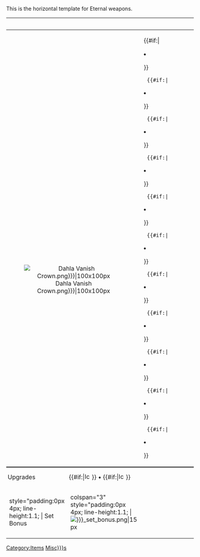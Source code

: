 <noinclude>
This is the horizontal template for Eternal weapons.
{{Item_Eternal_Weapon_Hori
| eternal = dahla
| name = Dahla's Throwing Knives
| type = weapon
| image = Dahla Throwing Knives.png
| attack = Pirouette Throw
| attack_desc =
| attack_tags = <div>{{Item_tag|tag1=Continuous-Shot}}</div>
| attack_stat1 = Ranged Damage: '''14'''
| attack_stat2 = Ammo: '''6'''
| attack_stat3 = Max Distance: '''12'''m
| attack_stat4 = 
| attack_stat5 = 
| attack_stat6 = 
| attack_stat7 = 
| attack_stat8 =
| attack_stat9 =
| ability = Blade Barrier
| ability_desc = Surround yourself with knives. Each blade damages on impact.
| ability_tags = <div>{{Item_tag|tag1=aura}}</div>
| ability_stat1 = Ranged Damage: '''5'''
| ability_stat2 = Cooldown: '''15'''s
| ability_stat3 = Duration: '''8'''s
| ability_stat4 = Ammo: '''12'''
| ability_stat5 = 
| ability_stat6 = 
| ability_stat7 = 
| ability_stat8 =
| ability_stat9 =
| level2 = Cooldown reduced to 12 seconds
| level3 = Pirouette flings 2 knives every rotation
| set_bonus = '''Deep Pockets:''' Max stack of consumables increased
}}
</noinclude>

<includeonly>
{| class="wikitable" style="width:100%; text-align:left; background:#1c1c1c;"
|-
! colspan="2" style="text-align:center; font-size:130%; width:20%;" | {{{name|Unnamed Item}}}
! style="text-align:center; width:40%;" | '''{{{attack}}}'''
! style="text-align:center; width:40%;" | '''{{{ability}}}'''
|-
| colspan="2" style="text-align:center; font-style:italic; color:#aaa; font-size:90%;" | {{{type|Misc}}}
| rowspan="2" valign="top" |
<ul style="list-style:none; padding-left:0; margin:0;">
  {{#if:{{{attack_tags|}}}|<li>{{{attack_tags}}}</li>}}
  {{#if:{{{attack_stat1|}}}|<li><span style="color:#b59725;">{{{attack_stat1}}}</span></li>}}
  {{#if:{{{attack_stat2|}}}|<li><span style="color:#b59725;">{{{attack_stat2}}}</span></li>}}
  {{#if:{{{attack_stat3|}}}|<li><span style="color:#b59725;">{{{attack_stat3}}}</span></li>}}
  {{#if:{{{attack_stat4|}}}|<li><span style="color:#b59725;">{{{attack_stat4}}}</span></li>}}
  {{#if:{{{attack_stat5|}}}|<li><span style="color:#b59725;">{{{attack_stat5}}}</span></li>}}
  {{#if:{{{attack_stat6|}}}|<li><span style="color:#b59725;">{{{attack_stat6}}}</span></li>}}
  {{#if:{{{attack_stat7|}}}|<li><span style="color:#b59725;">{{{attack_stat7}}}</span></li>}}
  {{#if:{{{attack_stat8|}}}|<li><span style="color:#b59725;">{{{attack_stat8}}}</span></li>}}
  {{#if:{{{attack_stat9|}}}|<li><span style="color:#b59725;">{{{attack_stat9}}}</span></li>}}
  {{#if:{{{attack_desc|}}}|<li><i>{{{attack_desc}}}</i></li>}}
</ul>
| rowspan="2" valign="top" |
<ul style="list-style:none; padding-left:0; margin:0;">
  {{#if:{{{ability_tags|}}}|<li>{{{ability_tags}}}</li>}}
  {{#if:{{{ability_stat1|}}}|<li><span style="color:#b59725;">{{{ability_stat1}}}</span></li>}}
  {{#if:{{{ability_stat2|}}}|<li><span style="color:#b59725;">{{{ability_stat2}}}</span></li>}}
  {{#if:{{{ability_stat3|}}}|<li><span style="color:#b59725;">{{{ability_stat3}}}</span></li>}}
  {{#if:{{{ability_stat4|}}}|<li><span style="color:#b59725;">{{{ability_stat4}}}</span></li>}}
  {{#if:{{{ability_stat5|}}}|<li><span style="color:#b59725;">{{{ability_stat5}}}</span></li>}}
  {{#if:{{{ability_stat6|}}}|<li><span style="color:#b59725;">{{{ability_stat6}}}</span></li>}}
  {{#if:{{{ability_stat7|}}}|<li><span style="color:#b59725;">{{{ability_stat7}}}</span></li>}}
  {{#if:{{{ability_stat8|}}}|<li><span style="color:#b59725;">{{{ability_stat8}}}</span></li>}}
  {{#if:{{{ability_stat9|}}}|<li><span style="color:#b59725;">{{{ability_stat9}}}</span></li>}}
  {{#if:{{{ability_desc|}}}|<li><i>{{{ability_desc}}}</i></li>}}
</ul>
|-
| colspan="2" style="text-align:center;"| [[File:{{{image|Dahla Vanish Crown.png}}}|100x100px]]
|-
! style="border-top: 3px solid #555; padding:0px 4px; line-height:1.1;" | Upgrades
| colspan="3" style="border-top: 3px solid #555; padding:0px 4px; line-height:1.1;" |
{{#if:{{{level2|}}}|[[File:Icon_Levels_2.png|15px]] {{{level2}}}}} • {{#if:{{{level3|}}}|[[File:Icon_Levels_3.png|15px]] {{{level3}}}}}
|-
! style="padding:0px 4px; line-height:1.1; | Set Bonus
| colspan="3" style="padding:0px 4px; line-height:1.1; |
[[File:{{{eternal|}}}_set_bonus.png|15px]] {{{set_bonus|missing_set_bonus}}}
|}
[[Category:Items]]
[[Category:{{{type|Misc}}}s]]
</includeonly>
